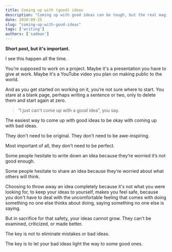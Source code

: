 ```yaml
---
title: Coming up with (good) ideas
description: "Coming up with good ideas can be tough, but the real magic lies in the process, not just the outcome."
date: 2020-09-25
slug: "coming-up-with-good-ideas"
tags: ['writing']
authors: ['sadman']
---
```


**Short post, but it's important.**

I see this happen all the time.

You’re supposed to work on a project. Maybe it's a presentation you have to give at work. Maybe it's a YouTube video you plan on making public to the world.

And as you get started on working on it, you’re not sure where to start. You stare at a blank page, perhaps writing a sentence or two, only to delete them and start again at zero.

> “I just can't come up with a good idea”, you say.

The easiest way to come up with good ideas to be okay with coming up with bad ideas.

They don't need to be original. They don't need to be awe-inspiring.

Most important of all, they don't need to be perfect.

Some people hesitate to write down an idea because they’re worried it’s not good enough.

Some people hesitate to share an idea because they’re worried about what others will think.

Choosing to throw away an idea completely because it's not what you were looking for, to keep your ideas to yourself, makes you feel safe, because you don't have to deal with the uncomfortable feeling that comes with doing something no one else thinks about doing, saying something no one else is saying.

But in sacrifice for that safety, your ideas cannot grow. They can't be examined, criticized, or made better.

The key is not to eliminate mistakes or bad ideas.

The key is to let your bad ideas light the way to some good ones.